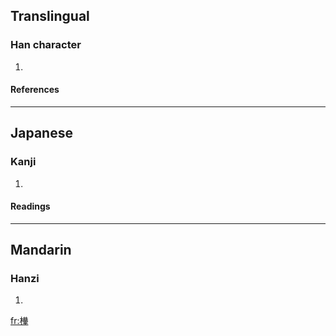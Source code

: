 ==Translingual==
===Han character===
{{Han char|rn=75|rad=木|as=13|sn=17|four=|canj=木廿金十 (DTCJ)}}
# {{defn|Han|sort=木13}}
====References====
{{Han ref|kx=0556.210|dkj=15653|dj=0945.360|hdz=21299.050|uh=6A8B|ud=27275}}

----
==Japanese==
===Kanji===
{{ja-kanji|grade=|rs=木13}}
# {{defn|Japanese}} 
====Readings====
{{ja-readings|on=[[きょく]] (kyoku), [[こく]] (koku), [[きょう]] (kyō)|kun=[[かんじき]] (kanjiki)}}

----
==Mandarin==
===Hanzi===
{{cmn-hanzi|pin=[[jū]] (ju1)|wg=chü<sup>1</sup>}}
# {{defn|Mandarin}}

[[fr:檋]]